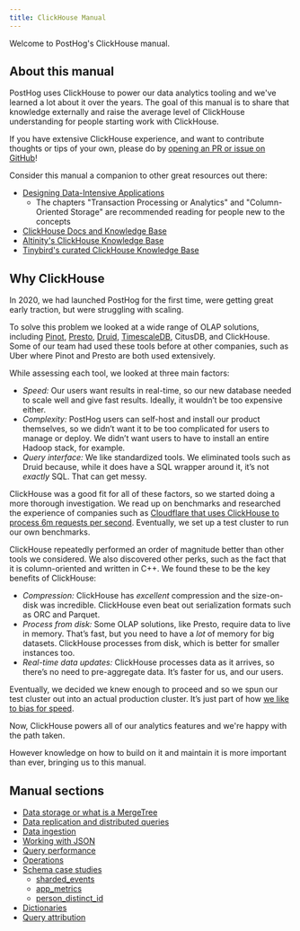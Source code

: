 ```yaml
---
title: ClickHouse Manual
---
```


Welcome to PostHog's ClickHouse manual.

## About this manual

PostHog uses ClickHouse to power our data analytics tooling and we've learned a lot about it over the years. The goal
of this manual is to share that knowledge externally and raise the average level of ClickHouse understanding for
people starting work with ClickHouse.

If you have extensive ClickHouse experience, and want to contribute thoughts or tips of your own, please do by [opening an PR or issue on GitHub](https://github.com/PostHog/posthog.com)!

Consider this manual a companion to other great resources out there:
- [Designing Data-Intensive Applications](https://www.oreilly.com/library/view/designing-data-intensive-applications/9781491903063/)
    - The chapters "Transaction Processing or Analytics" and "Column-Oriented Storage" are recommended reading for people new to the concepts
- [ClickHouse Docs and Knowledge Base](https://clickhouse.com/docs/en/)
- [Altinity's ClickHouse Knowledge Base](https://kb.altinity.com/)
- [Tinybird's curated ClickHouse Knowledge Base](https://tinybird.co/clickhouse/knowledge-base/)

## Why ClickHouse

In 2020, we had launched PostHog for the first time, were getting great early traction, but were struggling with scaling.

To solve this problem we looked at a wide range of OLAP solutions, including [Pinot](https://pinot.apache.org/),
[Presto](https://prestodb.io/), [Druid](https://druid.apache.org/), [TimescaleDB](https://www.timescale.com/), CitusDB, and
ClickHouse. Some of our team had used these tools before at other companies, such as Uber where Pinot and Presto are both used extensively.

While assessing each tool, we looked at three main factors:

-   _Speed:_ Our users want results in real-time, so our new database needed to scale well and give fast results. Ideally, it wouldn’t be too expensive either.
-   _Complexity:_ PostHog users can self-host and install our product themselves, so we didn’t want it to be too complicated for users to manage or deploy. We didn’t want users to have to install an entire Hadoop stack, for example.
-   _Query interface:_ We like standardized tools. We eliminated tools such as Druid because, while it does have a SQL wrapper around it, it’s not _exactly_ SQL. That can get messy.

ClickHouse was a good fit for all of these factors, so we started doing a more thorough investigation. We read up on benchmarks and researched the experience of companies such as [Cloudflare that uses ClickHouse to process 6m requests per second](https://blog.cloudflare.com/http-analytics-for-6m-requests-per-second-using-clickhouse/). Eventually, we set up a test cluster to run our own benchmarks.

ClickHouse repeatedly performed an order of magnitude better than other tools we considered. We also discovered other perks, such as the fact that it is column-oriented and written in C++. We found these to be the key benefits of ClickHouse:

-   _Compression:_ ClickHouse has _excellent_ compression and the size-on-disk was incredible. ClickHouse even beat out serialization formats such as ORC and Parquet.
-   _Process from disk:_ Some OLAP solutions, like Presto, require data to live in memory. That’s fast, but you need to have a _lot_ of memory for big datasets. ClickHouse processes from disk, which is better for smaller instances too.
-   _Real-time data updates:_ ClickHouse processes data as it arrives, so there’s no need to pre-aggregate data. It’s faster for us, and our users.

Eventually, we decided we knew enough to proceed and so we spun our test cluster out into an actual production cluster. It’s just part of how [we like to bias for speed](/careers).

Now, ClickHouse powers all of our analytics features and we're happy with the path taken.

However knowledge on how to build on it and maintain it is more important than ever, bringing us to this manual.

## Manual sections

- [Data storage or what is a MergeTree](/handbook/engineering/clickhouse/data-storage)
- [Data replication and distributed queries](/handbook/engineering/clickhouse/replication)
- [Data ingestion](/handbook/engineering/clickhouse/data-ingestion)
- [Working with JSON](/handbook/engineering/clickhouse/working-with-json)
- [Query performance](/handbook/engineering/clickhouse/performance)
- [Operations](/handbook/engineering/clickhouse/operations)
- [Schema case studies](/handbook/engineering/clickhouse/schema)
    - [sharded_events](/handbook/engineering/clickhouse/schema/sharded-events)
    - [app_metrics](/handbook/engineering/clickhouse/schema/app-metrics)
    - [person_distinct_id](/handbook/engineering/clickhouse/schema/person-distinct-id)
- [Dictionaries](/handbook/engineering/clickhouse/dictionaries)
- [Query attribution](/handbook/engineering/clickhouse/query-attribution)
